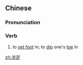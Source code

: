 ==Chinese==
{{zh-forms}}

===Pronunciation===
{{zh-pron
|m=shèzú
|c=sip3 zuk1
|mn=sia̍p-chiok
|cat=v
}}

===Verb===
{{zh-verb}}

# {{lb|zh|literary}} to [[set foot]] in; to [[dip]] one's [[toe]] in

[[zh:涉足]]